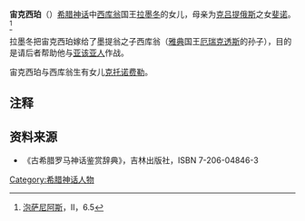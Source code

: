'''宙克西珀'''（{{lang-el|Ζευξίππη}}）[[希腊神话|希腊神话]]中[[西库翁|西库翁]]国王[[拉墨冬|拉墨冬]]的女儿，母亲为[[克吕提俄斯|克吕提俄斯]]之女[[斐诺|斐诺]]。<ref>[[泡萨尼阿斯|泡萨尼阿斯]]，II，6.5</ref>

拉墨冬把宙克西珀嫁给了墨提翁之子西库翁（[[雅典|雅典]]国王[[厄瑞克透斯|厄瑞克透斯]]的孙子），目的是请后者帮助他与[[亚该亚人|亚该亚人]]作战。

宙克西珀与西库翁生有女儿[[克托诺费勒|克托诺费勒]]。
==注释==
{{reflist}}
==资料来源==
*《古希腊罗马神话鉴赏辞典》，吉林出版社，ISBN 7-206-04846-3
[[Category:希腊神话人物|Category:希腊神话人物]]

{{神話小作品}}